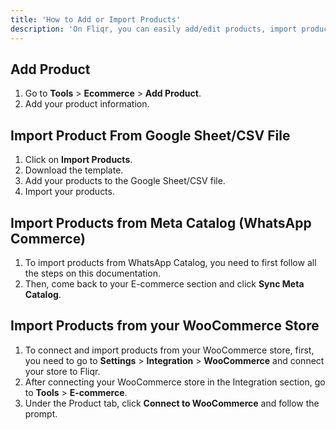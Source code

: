 ```yaml
---
title: 'How to Add or Import Products'
description: 'On Fliqr, you can easily add/edit products, import products from Google Sheets, import products from your Woo-commerce store, and import products from your Meta Catalog in a few steps'
---
```



## Add Product

1. Go to **Tools** > **Ecommerce** > **Add Product**.
2. Add your product information.

## Import Product From Google Sheet/CSV File

1. Click on **Import Products**.
2. Download the template.
3. Add your products to the Google Sheet/CSV file.
4. Import your products.

## Import Products from Meta Catalog (WhatsApp Commerce)

1. To import products from WhatsApp Catalog, you need to first follow all the steps on this documentation.
2. Then, come back to your E-commerce section and click **Sync Meta Catalog**.

## Import Products from your WooCommerce Store

1. To connect and import products from your WooCommerce store, first, you need to go to **Settings** > **Integration** > **WooCommerce** and connect your store to Fliqr.
2. After connecting your WooCommerce store in the Integration section, go to **Tools** > **E-commerce**.
3. Under the Product tab, click **Connect to WooCommerce** and follow the prompt.
